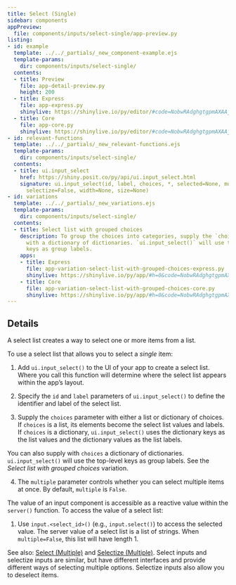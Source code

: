 ```yaml
---
title: Select (Single)
sidebar: components
appPreview:
  file: components/inputs/select-single/app-preview.py
listing:
- id: example
  template: ../../_partials/_new_component-example.ejs
  template-params:
    dir: components/inputs/select-single/
  contents:
  - title: Preview
    file: app-detail-preview.py
    height: 200
  - title: Express
    file: app-express.py
    shinylive: https://shinylive.io/py/editor/#code=NobwRAdghgtgpmAXAAjFADugdOgnmAGlQGMB7CAFzkqVQGJkAxASQA0BZAURQCU4B3AE4BLKsigBncRGScAHukFwJUjOgA6EAGaDSMZBIAWwiLmTCY6UoIrIAgpiJKIAEziCiAV2GbNagPreyAC8yN44UADmcP5aADbeLgAUmshpYcJYJuieFP4ScHFwxBRJyHQAPBWp6bXqYAVFJfVEldUyten1AMqFxbZQMqToFMLkyABGhaT8iC3lVTWdyCD1AIx29Sj1AMKGpMLEcMgb8+sAQlvIu-uHx2uXhNdgaztXNwdHJ29gAL6tiw6aQAlAD2rVwqRcjk8lQ5KV6gA3KAJOD1UGaYG+VxwLQGdyI9xJbK5IhQigwogFFRjCDAuZA5AAAWcbkEWDhFCWyDceORqKS9O5tSUFE8ghkWnqIBJFCwjX6gt+9WxahC9kwSQC3ipBPcWIgTzAFFw6AQKGNcHhfwAukA
  - title: Core
    file: app-core.py
    shinylive: https://shinylive.io/py/editor/#code=NobwRAdghgtgpmAXAAjFADugdOgnmAGlQGMB7CAFzkqVQDMAnUmZAZwAsBLCXZTmdKQYVkAQUxEG1ACZwGRAK6cAOhFUZ0AfSXIAvMiU4oAczia6AGyXSAFKuQODnLN3QKKm1nAtxiFG8gAxAA8wfaOEcpgXj5+UUQhYRARkWAAyt6+IlDJpOgUnOTIAEbepADuiPFBoeEpyCBRAIyiUShRAMLspJzEcMgt1c0AQm3Ind29-U2jhONgTR1jEz19A0tgAL4JtcmOAJQ7SRGGpO5uHlQAHv5RAG5QVnBRh6r7qqqydGxyd3I2rncRDOFAuRC8rFYhQg+yqewcAAEpBBZAwsNcKHVkF9kA8njZYViIlIKAoGMk6FEQICKFgYlkCZsoh9oJg9GJMDYNNpOODfnJ3hA5mAKLh0AgUCK4DctgBdIA
- id: relevant-functions
  template: ../../_partials/_new_relevant-functions.ejs
  template-params:
    dir: components/inputs/select-single/
  contents:
  - title: ui.input_select
    href: https://shiny.posit.co/py/api/ui.input_select.html
    signature: ui.input_select(id, label, choices, *, selected=None, multiple=False,
      selectize=False, width=None, size=None)
- id: variations
  template: ../../_partials/_new_variations.ejs
  template-params:
    dir: components/inputs/select-single/
  contents:
  - title: Select list with grouped choices
    description: To group the choices into categories, supply the `choices` argument
      with a dictionary of dictionaries. `ui.input_select()` will use the top-level
      keys as group labels.
    apps:
    - title: Express
      file: app-variation-select-list-with-grouped-choices-express.py
      shinylive: https://shinylive.io/py/app/#h=0&code=NobwRAdghgtgpmAXGKAHVA6VBPMAaMAYwHsIAXOcpMAMwCdiYACAZwAsBLCbJjmVYnTJMAgujxM6lACZw6EgK4cAOhFVpUAfSVMAvEyVYoAcziaaAGyXSAFKqYODHDF1QKymlnAtxCZG0wAxAA8wfaOEcpgXj5+URIhYRARkWAAyt6+wlDJxKhkHKRMAEbexADuiPFBoeEpTCA1SfX1UQCMUYgN7SKdTFEAwmzEHIRwTG29+P1gbQBCfYPDo+Pz1e0Di2BDI2MTm2AAvgm1yS2pAEx9IFEXU11Lu+N362AXC0gzOytM768XBwe22WewBUUOTTqKWOkLODgAlCdmo5DMR3G4PBQAB7+KIANygVjgUURqnhqlUshorDkeLkNlc7gkaLIGIkXhYLEKEHhVThTAAAlIILI6BhsWQoVSmASiTZeVCIlIyAo6MkaFEQIyyBgYll5YcohToOg9KJ0DYNNoOOzaXJ4UcALpAA
    - title: Core
      file: app-variation-select-list-with-grouped-choices-core.py
      shinylive: https://shinylive.io/py/app/#h=0&code=NobwRAdghgtgpmAXGKAHVA6VBPMAaMAYwHsIAXOcpMAMwCdiYACAZwAsBLCbJjmVYnTJMAgujxM6lACZw6EgK4cAOhFVpUAfSVMAvEyVYoAcziaaAGyXSAFKqYODHDF1QKymlnAtxCZG0wAxAA8wfaOEcpgXj5+URIhYRARkWAAyt6+wlDJxKhkHKRMAEbexADuiPFBoeEpTCA1SfX1UQCMUYgN7SKdTFEAwmzEHIRwTG29+P1gbQBCfYPDo+Pz1e0Di2BDI2MTm2AAvgm1yS2pAEx9IFEXU11Lu+N362AXC0gzOytM768XBwe22WewBUUOTTqKWOkLODgAlCdmo5DMR3G4PBQAB7+KIANygVjgUURqnhqlUshorDkeLkNlc7gkaLIGIkXhYLEKEHhVThTAAAlIILI6BhsWQoVSmASiTZeVCIlIyAo6MkaFEQIyyBgYll5YcohToOg9KJ0DYNNoOOzaXJ4UcALpAA
---
```


:::{#example}
:::

:::{#relevant-functions}
:::

## Details

A select list creates a way to select one or more items from a list.

To use a select list that allows you to select a <em>single</em> item:

  1. Add `ui.input_select()` to the UI of your app to create a select list. Where you call this function will determine where the select list appears within the app's layout.

  2. Specify the `id` and `label` parameters of `ui.input_select()` to define the identifier and label of the select list.

  3. Supply the `choices` parameter with either a list or dictionary of choices. If `choices` is a list, its elements become the select list values and labels. If `choices` is a dictionary, `ui.input_select()` uses the dictionary keys as the list values and the dictionary values as the list labels.

  You can also supply with `choices` a dictionary of dictionaries. `ui.input_select()` will use the top-level keys as group labels. See the <em>Select list with grouped choices</em> variation.

  4. The `multiple` parameter controls whether you can select multiple items at once. By default, `multiple` is `False`.

The value of an input component is accessible as a reactive value within the `server()` function. To access the value of a select list:

  1. Use `input.<select_id>()` (e.g., `input.select()`) to access the selected value. The server value of a select list is a list of strings. When `multiple=False`, this list will have length 1.

See also: [Select (Multiple)](select-multiple.qmd) and [Selectize (Multiple)](selectize-multiple.qmd). Select inputs and selectize inputs are similar, but have different interfaces and provide different ways of selecting multiple options. Selectize inputs also allow you to deselect items.

:::{#variations}
:::
